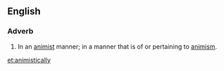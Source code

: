 ==English==
===Adverb===
{{en-adv}}
# In an [[animist]] manner; in a manner that is of or pertaining to [[animism]].

[[et:animistically]]